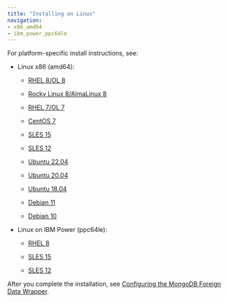 ```yaml
---
title: "Installing on Linux"
navigation:
- x86_amd64
- ibm_power_ppc64le
---
```


For platform-specific install instructions, see:

- Linux x86 (amd64):

  - [RHEL 8/OL 8](x86_amd64/mongo_rhel8_x86)

  - [Rocky Linux 8/AlmaLinux 8](x86_amd64/mongo_other_linux8_x86)
  - [RHEL 7/OL 7](x86_amd64/mongo_rhel7_x86)
  - [CentOS 7](x86_amd64/mongo_centos7_x86)
  - [SLES 15](x86_amd64/mongo_sles15_x86)
  - [SLES 12](x86_amd64/mongo_sles12_x86)
  - [Ubuntu 22.04](x86_amd64/mongo_ubuntu22_x86)
  - [Ubuntu 20.04](x86_amd64/mongo_ubuntu20_x86)
  - [Ubuntu 18.04](x86_amd64/mongo_ubuntu18_x86)
  - [Debian 11](x86_amd64/mongo_deb11_x86)
  - [Debian 10](x86_amd64/mongo_deb10_x86)

- Linux on IBM Power (ppc64le):

  - [RHEL 8](ibm_power_ppc64le/mongo_rhel8_ppcle)
  
  - [SLES 15](ibm_power_ppc64le/mongo_sles15_ppcle)
  - [SLES 12](ibm_power_ppc64le/mongo_sles12_ppcle)

After you complete the installation, see [Configuring the MongoDB Foreign Data Wrapper](../07_configuring_the_mongo_data_adapter).
